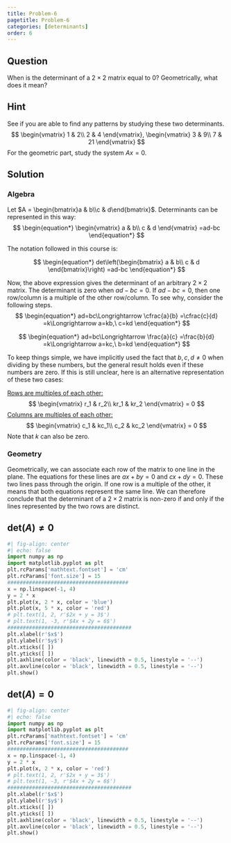```yaml
---
title: Problem-6
pagetitle: Problem-6
categories: [determinants]
order: 6
---
```


## Question

When is the determinant of a $2\times 2$ matrix equal to $0$? Geometrically, what does it mean?



## Hint

See if you are able to find any patterns by studying these two determinants.
$$
\begin{vmatrix}
1 & 2\\
2 & 4
\end{vmatrix}, \begin{vmatrix}
3 & 9\\
7 & 21
\end{vmatrix}
$$
For the geometric part, study the system $Ax = 0$.



## Solution

### Algebra

Let $A = \begin{bmatrix}a & b\\c & d\end{bmatrix}$. Determinants can be represented in this way:
$$
\begin{equation*}
\begin{vmatrix}
a & b\\
c & d
\end{vmatrix} =ad-bc
\end{equation*}
$$

The notation followed in this course is:

$$
\begin{equation*}
det\left(\begin{bmatrix}
a & b\\
c & d
\end{bmatrix}\right) =ad-bc
\end{equation*}
$$

Now, the above expression gives the determinant of an arbitrary $2 \times 2$ matrix. The determinant is zero when $ad - bc = 0$. If $ad-bc=0$, then one row/column is a multiple of the other row/column. To see why, consider the following steps.
$$
\begin{equation*}
ad=bc\Longrightarrow \cfrac{a}{b} =\cfrac{c}{d} =k\Longrightarrow a=kb,\ c=kd
\end{equation*}
$$

$$
\begin{equation*}
ad=bc\Longrightarrow \frac{a}{c} =\frac{b}{d} =k\Longrightarrow a=kc,\ b=kd
\end{equation*}
$$

To keep things simple, we have implicitly used the fact that $b, c, d \neq 0$ when dividing by these numbers, but the general result holds even if these numbers are zero. If this is still unclear, here is an alternative representation of these two cases:

<u>Rows are multiples of each other:</u>
$$
\begin{vmatrix}
r_1 & r_2\\
kr_1 & kr_2
\end{vmatrix} = 0
$$
<u>Columns are multiples of each other:</u>
$$
\begin{vmatrix}
c_1 & kc_1\\
c_2 & kc_2
\end{vmatrix} = 0
$$
Note that $k$ can also be zero.

### Geometry

Geometrically, we can associate each row of the matrix to one line in the plane. The equations for these lines are $ax + by = 0$ and $cx + dy = 0$. These two lines pass through the origin. If one row is a multiple of the other, it means that both equations represent the same line. We can therefore conclude that the determinant of a $2 \times 2$ matrix is non-zero if and only if the lines represented by the two rows are distinct.

::: {.panel-tabset}

## $\text{det}(A) \neq 0$

```python
#| fig-align: center
#| echo: false
import numpy as np
import matplotlib.pyplot as plt
plt.rcParams['mathtext.fontset'] = 'cm'
plt.rcParams['font.size'] = 15
#######################################
x = np.linspace(-1, 4)
y = 2 * x
plt.plot(x, 2 * x, color = 'blue')
plt.plot(x, 5 * x, color = 'red')
# plt.text(1, 2, r'$2x + y = 3$')
# plt.text(1, -3, r'$4x + 2y = 6$')
########################################
plt.xlabel(r'$x$')
plt.ylabel(r'$y$')
plt.xticks([ ])
plt.yticks([ ])
plt.axhline(color = 'black', linewidth = 0.5, linestyle = '--')
plt.axvline(color = 'black', linewidth = 0.5, linestyle = '--')
plt.show()
```

## $\text{det}(A) = 0$

```python
#| fig-align: center
#| echo: false
import numpy as np
import matplotlib.pyplot as plt
plt.rcParams['mathtext.fontset'] = 'cm'
plt.rcParams['font.size'] = 15
#######################################
x = np.linspace(-1, 4)
y = 2 * x
plt.plot(x, 2 * x, color = 'red')
# plt.text(1, 2, r'$2x + y = 3$')
# plt.text(1, -3, r'$4x + 2y = 6$')
########################################
plt.xlabel(r'$x$')
plt.ylabel(r'$y$')
plt.xticks([ ])
plt.yticks([ ])
plt.axhline(color = 'black', linewidth = 0.5, linestyle = '--')
plt.axvline(color = 'black', linewidth = 0.5, linestyle = '--')
plt.show()
```

:::